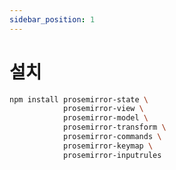 ```yaml
---
sidebar_position: 1 
---
```


# 설치

```bash
npm install prosemirror-state \
            prosemirror-view \
            prosemirror-model \
            prosemirror-transform \
            prosemirror-commands \
            prosemirror-keymap \
            prosemirror-inputrules
```